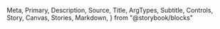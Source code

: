   Meta,
  Primary,
  Description,
  Source,
  Title,
  ArgTypes,
  Subtitle,
  Controls,
  Story,
  Canvas,
  Stories,
  Markdown,
} from "@storybook/blocks"

<Meta of={LinearVerticalProgress} />

<Title />

<Description of={LinearVerticalProgress} />

```tsx
import { LinearVerticalProgress } from "@einride/ui"
```

## Basic

<Description of={LinearVerticalProgress.Basic} />

<Canvas of={LinearVerticalProgress.Basic} />

<Controls of={LinearVerticalProgress.Basic} />

## Custom range

<Description of={LinearVerticalProgress.CustomRange} />

<Canvas of={LinearVerticalProgress.CustomRange} />

<Controls of={LinearVerticalProgress.CustomRange} include={["min", "max", "value"]} />

## Range color

<Description of={LinearVerticalProgress.CustomColor} />

<Canvas of={LinearVerticalProgress.CustomColor} />

<Controls of={LinearVerticalProgress.CustomColor} include="color" />

## Accessibility

Adding a descriptive `aria-label` is required to convey what the progress is displaynig.

